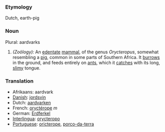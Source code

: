 ===Etymology===
Dutch, earth-pig
===Noun===
Plural: aardvarks
#''(Zoölogy):'' An [[edentate]] [[mammal]], of the genus ''Orycteropus'', somewhat resembling a [[pig]], common in some parts of Southern Africa. It [[burrows]] in the ground, and feeds entirely on [[ant]]s, which it [[catches]] with its long, [[slimy]] tongue.
===Translation===
*Afrikaans: aardvark
*[[Danish]]: [[jordsvin]]
*Dutch: [[aardvarken]]
*French: [[oryctérope]] ''m''
*German: [[Erdferkel]]
*[[Interlingua]]: [[orycteropo]]
*[[Portuguese]]: [[oricterope]], [[porco-da-terra]]